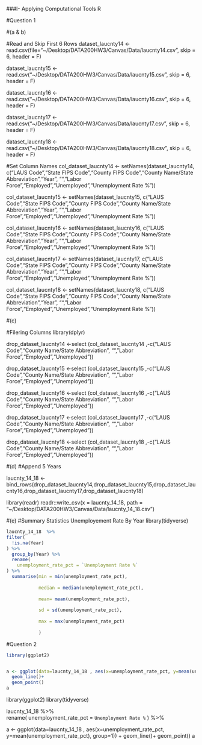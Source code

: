 ###I- Applying Computational Tools R

#Question 1

#(a & b)

#Read and Skip First 6 Rows
dataset_laucnty14 <- read.csv(file="~/Desktop/DATA200HW3/Canvas/Data/laucnty14.csv", skip = 6, header = F)

dataset_laucnty15 <- read.csv("~/Desktop/DATA200HW3/Canvas/Data/laucnty15.csv", skip = 6, header = F)

dataset_laucnty16 <- read.csv("~/Desktop/DATA200HW3/Canvas/Data/laucnty16.csv", skip = 6, header = F)

dataset_laucnty17 <- read.csv("~/Desktop/DATA200HW3/Canvas/Data/laucnty17.csv", skip = 6, header = F)

dataset_laucnty18 <- read.csv("~/Desktop/DATA200HW3/Canvas/Data/laucnty18.csv", skip = 6, header = F)

#Set Column Names
col_dataset_laucnty14 <- setNames(dataset_laucnty14, c("LAUS Code","State FIPS Code","County FIPS Code","County Name/State Abbreviation","Year", "","Labor Force","Employed","Unemployed","Unemployment Rate %"))

col_dataset_laucnty15 <- setNames(dataset_laucnty15, c("LAUS Code","State FIPS Code","County FIPS Code","County Name/State Abbreviation","Year", "","Labor Force","Employed","Unemployed","Unemployment Rate %"))

col_dataset_laucnty16 <- setNames(dataset_laucnty16, c("LAUS Code","State FIPS Code","County FIPS Code","County Name/State Abbreviation","Year", "","Labor Force","Employed","Unemployed","Unemployment Rate %"))

col_dataset_laucnty17 <- setNames(dataset_laucnty17, c("LAUS Code","State FIPS Code","County FIPS Code","County Name/State Abbreviation","Year", "","Labor Force","Employed","Unemployed","Unemployment Rate %"))

col_dataset_laucnty18 <- setNames(dataset_laucnty18, c("LAUS Code","State FIPS Code","County FIPS Code","County Name/State Abbreviation","Year", "","Labor Force","Employed","Unemployed","Unemployment Rate %"))

#(c)

#Filering Columns
library(dplyr) 

drop_dataset_laucnty14 <-select (col_dataset_laucnty14 ,-c("LAUS Code","County Name/State Abbreviation", "","Labor Force","Employed","Unemployed"))

drop_dataset_laucnty15 <-select (col_dataset_laucnty15 ,-c("LAUS Code","County Name/State Abbreviation", "","Labor Force","Employed","Unemployed"))

drop_dataset_laucnty16 <-select (col_dataset_laucnty16 ,-c("LAUS Code","County Name/State Abbreviation", "","Labor Force","Employed","Unemployed"))

drop_dataset_laucnty17 <-select (col_dataset_laucnty17 ,-c("LAUS Code","County Name/State Abbreviation", "","Labor Force","Employed","Unemployed"))

drop_dataset_laucnty18 <-select (col_dataset_laucnty18 ,-c("LAUS Code","County Name/State Abbreviation", "","Labor Force","Employed","Unemployed"))

#(d)
#Append 5 Years

laucnty_14_18 <- bind_rows(drop_dataset_laucnty14,drop_dataset_laucnty15,drop_dataset_laucnty16,drop_dataset_laucnty17,drop_dataset_laucnty18)

library(readr) 
readr::write_csv(x = laucnty_14_18, path = "~/Desktop/DATA200HW3/Canvas/Data/laucnty_14_18.csv")

#(e)
#Summary Statistics Unemployement Rate By Year
library(tidyverse)

     
```r
laucnty_14_18  %>%  
filter(
  !is.na(Year)
) %>% 
  group_by(Year) %>% 
  rename(
    unemployment_rate_pct = `Unemployment Rate %`
) %>% 
  summarise(min = min(unemployment_rate_pct),
         
            median = median(unemployment_rate_pct),
            
            mean= mean(unemployment_rate_pct),
            
            sd = sd(unemployment_rate_pct),
            
            max = max(unemployment_rate_pct)    
            
            )

```
            

#Question 2

```r

library(ggplot2)


a <- ggplot(data=laucnty_14_18 , aes(x=unemployment_rate_pct, y=mean(unemployment_rate_pct), group=1)) +
  geom_line()+
  geom_point()
a

```


library(ggplot2)
library(tidyverse)

laucnty_14_18  %>%  
  rename(
    unemployment_rate_pct = `Unemployment Rate %`
) %>% 
  
a <- ggplot(data=laucnty_14_18 , aes(x=unemployment_rate_pct, y=mean(unemployment_rate_pct), group=1)) +
  geom_line()+
  geom_point()
a
